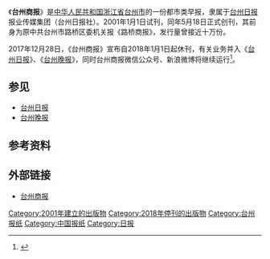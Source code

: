 {{Infobox Newspaper
| 名稱    = 台州商报
| 報頭    = 
| 圖像    = [[File:Taizhou_Shangbao.jpg|200px]]
| 圖像說明= 2017年12月29日终刊号头版
| 類型    = [[日报|日报]]
| 版式    = [[小报|小报]]
| 擁有者  = 台州日报报业传媒集团（台州日报社）
| 出版商  =台州日报报业传媒集团（台州日报社）
| 創辦人  =
| 編輯    =
| 主編    = 
| 副主編  = 
| 作者群  = 
| 創刊日  = 2001年5月18日
| 停刊日  = 2018年1月1日
| 政治立場= 
| 語言    = 简体中文
| 售價    = 人民币1元
| 總部    = {{CHN}}[[浙江省|浙江省]][[台州市|台州市]]市府大道358号 
| 發行量  = 
| ISSN    = 
| CN      = 33-0081
| 網站    = [http://paper.taizhou.com.cn/tzsb/paperindex.htm 台州商报]
}}

《'''台州商报'''》是[[中华人民共和国|中华人民共和国]][[浙江省|浙江省]][[台州市|台州市]]的一份都市类早报，隶属于[[台州日报|台州日报]]报业传媒集团（台州日报社）。2001年1月1日试刊，同年5月18日正式创刊，其前身为原中共台州市路桥区委机关报《路桥商报》，发行量曾接近十万份。

2017年12月28日，《台州商报》宣布自2018年1月1日起休刊，有关业务并入《[[台州日报|台州日报]]》、《[[台州晚报|台州晚报]]》，同时台州商报微信公众号、新浪微博将继续运行<ref>{{Cite web |url=https://www.thepaper.cn/newsDetail_forward_1927488 |title=浙江纸媒《台州商报》宣布自2018年1月1日起休刊 |access-date=2018年6月26日 |archive-date=2019年5月15日 |archive-url=https://web.archive.org/web/20190515003307/https://www.thepaper.cn/newsDetail_forward_1927488 |dead-url=no }}</ref>。

==参见==
* [[台州日报|台州日报]]
* [[台州晚报|台州晚报]]

==参考资料==
{{reflist}}

==外部链接==
*[http://paper.taizhou.com.cn/tzsb/paperindex.htm 台州商报] {{Wayback|url=http://paper.taizhou.com.cn/tzsb/paperindex.htm |date=20201113133800 }}

{{台州市}}
{{newspaper-stub}}
[[Category:2001年建立的出版物|Category:2001年建立的出版物]]
[[Category:2018年停刊的出版物|Category:2018年停刊的出版物]]

[[Category:台州报纸|Category:台州报纸]]
[[Category:中国报纸|Category:中国报纸]]
[[Category:日报|Category:日报]]